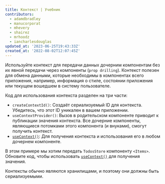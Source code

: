 ```yaml
---
title: Контекст | Учебник
contributors:
  - adamdbradley
  - manucorporat
  - mhevery
  - shairez
  - mrhoodz
  - iancharlesdouglas
updated_at: '2023-06-25T19:43:33Z'
created_at: '2022-08-02T12:07:45Z'
---
```


Используйте контекст для передачи данных дочерним компонентам без их явной передачи через компоненты (`prop drilling`). Контекст полезен для обмена данными, которые необходимы в компонентах всего приложения, например, информация о стиле, состоянии приложения или текущем вошедшем в систему пользователе.

Код для использования контекста разделен на три части:

- `createContextId()`: Создаёт сериализуемый ID для контекста. Убедитесь, что этот ID уникален в вашем приложении.
- `useContextProvider()`: Вызов в родительском компоненте приводит к публикации значения контекста. Все дочерние компоненты, являющиеся потомками этого компонента (и внуками), смогут получить контекст.
- [`useContext()`](/docs/(qwik)/components/context/index.mdx#usecontext): Для получения контекста и использования его в любом дочернем компоненте.

В этом примере мы хотим передать `TodosStore` компоненту `<Items>`. Обновите код, чтобы использовать [`useContext()`](/docs/(qwik)/components/context/index.mdx#usecontext) для получения значения.

Контексты обычно являются хранилищами, и поэтому они должны быть сериализуемыми.
